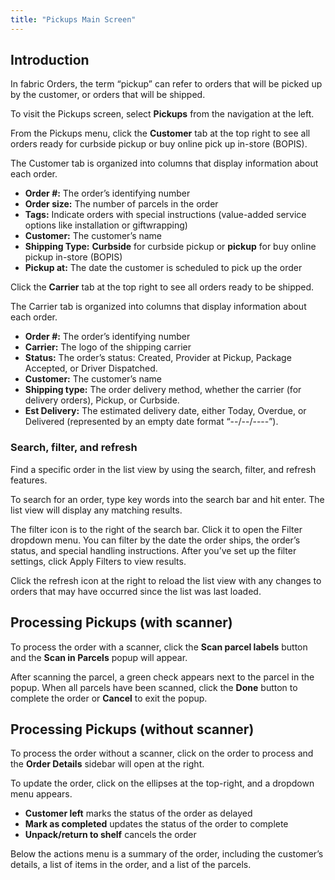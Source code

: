 ```yaml
---
title: "Pickups Main Screen"
---
```


## Introduction

In fabric Orders, the term “pickup” can refer to orders that will be picked up by the customer, or orders that will be shipped.

To visit the Pickups screen, select **Pickups** from the navigation at the left. 

From the Pickups menu, click the **Customer** tab at the top right to see all orders ready for curbside pickup or buy online pick up in-store (BOPIS). 

The Customer tab is organized into columns that display information about each order. 

* **Order #:** The order’s identifying number
* **Order size:** The number of parcels in the order
* **Tags:** Indicate orders with special instructions (value-added service options like installation or giftwrapping)
* **Customer:** The customer’s name
* **Shipping Type:** **Curbside** for curbside pickup or **pickup** for buy online pickup in-store (BOPIS)
* **Pickup at:** The date the customer is scheduled to pick up the order

Click the **Carrier** tab at the top right to see all orders ready to be shipped.

The Carrier tab is organized into columns that display information about each order. 

* **Order #:** The order’s identifying number
* **Carrier:** The logo of the shipping carrier
* **Status:** The order’s status: Created, Provider at Pickup, Package Accepted, or Driver Dispatched.
* **Customer:** The customer’s name
* **Shipping type:** The order delivery method, whether the carrier (for delivery orders), Pickup, or Curbside.
* **Est Delivery:** The estimated delivery date, either Today, Overdue, or Delivered (represented by an empty date format “--/--/----”).

### Search, filter, and refresh

Find a specific order in the list view by using the search, filter, and refresh features. 

To search for an order, type key words into the search bar and hit enter. The list view will display any matching results. 

The filter icon is to the right of the search bar. Click it to open the Filter dropdown menu. You can filter by the date the order ships, the order’s status, and special handling instructions. After you’ve set up the filter settings, click Apply Filters to view results. 

Click the refresh icon at the right to reload the list view with any changes to orders that may have occurred since the list was last loaded.

## Processing Pickups (with scanner)

To process the order with a scanner, click the **Scan parcel labels** button and the **Scan in Parcels** popup will appear. 

After scanning the parcel, a green check appears next to the parcel in the popup. When all parcels have been scanned, click the **Done** button to complete the order or **Cancel** to exit the popup.

## Processing Pickups (without scanner)

To process the order without a scanner, click on the order to process and the **Order Details** sidebar will open at the right. 

To update the order, click on the ellipses at the top-right, and a dropdown menu appears. 

* **Customer left** marks the status of the order as delayed
* **Mark as completed** updates the status of the order to complete
* **Unpack/return to shelf** cancels the order

Below the actions menu is a summary of the order, including the customer’s details, a list of items in the order, and a list of the parcels.
